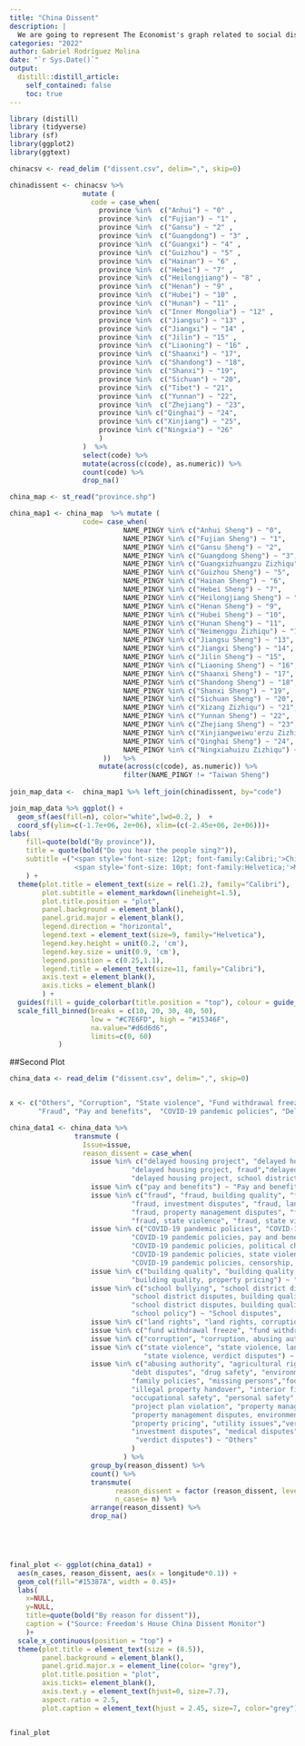 ```yaml
---
title: "China Dissent"
description: |
  We are going to represent The Economist's graph related to social dissent in China.
categories: "2022"
author: Gabriel Rodríguez Molina
date: "`r Sys.Date()`"
output:
  distill::distill_article:
    self_contained: false
    toc: true
---
```



```r
library (distill)
library (tidyverse)
library (sf)
library(ggplot2)
library(ggtext)

chinacsv <- read_delim ("dissent.csv", delim=",", skip=0) 

chinadissent <- chinacsv %>% 
                  mutate (
                    code = case_when(
                      province %in%  c("Anhui") ~ "0" ,
                      province %in%  c("Fujian") ~ "1" ,
                      province %in%  c("Gansu") ~ "2" ,
                      province %in%  c("Guangdong") ~ "3" ,
                      province %in%  c("Guangxi") ~ "4" ,
                      province %in%  c("Guizhou") ~ "5" ,
                      province %in%  c("Hainan") ~ "6" ,
                      province %in%  c("Hebei") ~ "7" ,
                      province %in%  c("Heilongjiang") ~ "8" ,
                      province %in%  c("Henan") ~ "9" ,
                      province %in%  c("Hubei") ~ "10" ,
                      province %in%  c("Hunan") ~ "11" ,
                      province %in%  c("Inner Mongolia") ~ "12" ,
                      province %in%  c("Jiangsu") ~ "13" ,
                      province %in%  c("Jiangxi") ~ "14" ,
                      province %in%  c("Jilin") ~ "15" ,
                      province %in%  c("Liaoning") ~ "16" ,
                      province %in%  c("Shaanxi") ~ "17",
                      province %in%  c("Shandong") ~ "18",
                      province %in%  c("Shanxi") ~ "19",
                      province %in%  c("Sichuan") ~ "20",
                      province %in%  c("Tibet") ~ "21",
                      province %in%  c("Yunnan") ~ "22",
                      province %in%  c("Zhejiang") ~ "23",
                      province %in% c("Qinghai") ~ "24",
                      province %in% c("Xinjiang") ~ "25",
                      province %in% c("Ningxia") ~ "26"
                      )
                  )  %>% 
                  select(code) %>% 
                  mutate(across(c(code), as.numeric)) %>% 
                  count(code) %>% 
                  drop_na() 

china_map <- st_read("province.shp")

china_map1 <- china_map  %>% mutate (
                  code= case_when( 
                            NAME_PINGY %in% c("Anhui Sheng") ~ "0",
                            NAME_PINGY %in% c("Fujian Sheng") ~ "1",
                            NAME_PINGY %in% c("Gansu Sheng") ~ "2",
                            NAME_PINGY %in% c("Guangdong Sheng") ~ "3",
                            NAME_PINGY %in% c("Guangxizhuangzu Zizhiqu") ~ "4",
                            NAME_PINGY %in% c("Guizhou Sheng") ~ "5",
                            NAME_PINGY %in% c("Hainan Sheng") ~ "6",
                            NAME_PINGY %in% c("Hebei Sheng") ~ "7",
                            NAME_PINGY %in% c("Heilongjiang Sheng") ~ "8",
                            NAME_PINGY %in% c("Henan Sheng") ~ "9",
                            NAME_PINGY %in% c("Hubei Sheng") ~ "10",
                            NAME_PINGY %in% c("Hunan Sheng") ~ "11",
                            NAME_PINGY %in% c("Neimenggu Zizhiqu") ~ "12",
                            NAME_PINGY %in% c("Jiangsu Sheng") ~ "13",
                            NAME_PINGY %in% c("Jiangxi Sheng") ~ "14",
                            NAME_PINGY %in% c("Jilin Sheng") ~ "15",
                            NAME_PINGY %in% c("Liaoning Sheng") ~ "16",
                            NAME_PINGY %in% c("Shaanxi Sheng") ~ "17",
                            NAME_PINGY %in% c("Shandong Sheng") ~ "18",
                            NAME_PINGY %in% c("Shanxi Sheng") ~ "19",
                            NAME_PINGY %in% c("Sichuan Sheng") ~ "20",
                            NAME_PINGY %in% c("Xizang Zizhiqu") ~ "21",
                            NAME_PINGY %in% c("Yunnan Sheng") ~ "22",
                            NAME_PINGY %in% c("Zhejiang Sheng") ~ "23",
                            NAME_PINGY %in% c("Xinjiangweiwu'erzu Zizhiqu") ~ "25",
                            NAME_PINGY %in% c("Qinghai Sheng") ~ "24",
                            NAME_PINGY %in% c("Ningxiahuizu Zizhiqu") ~ "26"
                       ))   %>%
                      mutate(across(c(code), as.numeric)) %>% 
                            filter(NAME_PINGY != "Taiwan Sheng")
                            
join_map_data <-  china_map1 %>% left_join(chinadissent, by="code") 

join_map_data %>% ggplot() +
  geom_sf(aes(fill=n), color="white",lwd=0.2, )  + 
  coord_sf(ylim=c(-1.7e+06, 2e+06), xlim=(c(-2.45e+06, 2e+06)))+
labs(
    fill=quote(bold("By province")),
    title = quote(bold("Do you hear the people sing?")),
    subtitle =("<span style='font-size: 12pt; font-family:Calibri;'>China, number of protests</font><br>
                <span style='font-size: 10pt; font-family:Helvetica;'>May 18th-Oct 18th 2022</font><br><br><br><br>")
    ) + 
  theme(plot.title = element_text(size = rel(1.2), family="Calibri"),
        plot.subtitle = element_markdown(lineheight=1.5),
        plot.title.position = "plot",
        panel.background = element_blank(),
        panel.grid.major = element_blank(),
        legend.direction = "horizontal",
        legend.text = element_text(size=9, family="Helvetica"),
        legend.key.height = unit(0.2, 'cm'),
        legend.key.size = unit(0.9, 'cm'),
        legend.position = c(0.25,1.1),
        legend.title = element_text(size=11, family="Calibri"),
        axis.text = element_blank(),
        axis.ticks = element_blank()
        ) +
  guides(fill = guide_colorbar(title.position = "top"), colour = guide_legend(title.position= "right"))+
  scale_fill_binned(breaks = c(10, 20, 30, 40, 50),
                    low = "#C7E6FD", high = "#15346F", 
                    na.value="#d6d6d6",
                    limits=c(0, 60)
            )


```

##Second Plot
```r

china_data <- read_delim ("dissent.csv", delim=",", skip=0)


x <- c("Others", "Corruption", "State violence", "Fund withdrawal freeze", "Land rights", "Building disputes", "School disputes",
       "Fraud", "Pay and benefits",  "COVID-19 pandemic policies", "Delayed housing project")

china_data1 <- china_data %>% 
                transmute (
                  Issue=issue,
                  reason_dissent = case_when( 
                    issue %in% c("delayed housing project", "delayed housing project, building quality",
                              "delayed housing project, fraud","delayed housing project, project plan violation",
                              "delayed housing project, school district disputes") ~ "Delayed housing project",
                    issue %in% c("pay and benefits") ~ "Pay and benefits",
                    issue %in% c("fraud", "fraud, building quality", "fraud, contract breach", "fraud, corruption",
                              "fraud, investment disputes", "fraud, land rights", "fraud, land rights, corruption",
                              "fraud, property management disputes", "fraud, school district disputes",
                              "fraud, state violence", "fraud, state violence, corruption") ~ "Fraud",
                    issue %in% c("COVID-19 pandemic policies", "COVID-19 pandemic policies, censorship", 
                              "COVID-19 pandemic policies, pay and benefits",
                              "COVID-19 pandemic policies, political change",
                              "COVID-19 pandemic policies, state violence",
                              "COVID-19 pandemic policies, censorship, political change") ~ "COVID-19 pandemic policies",
                    issue %in% c("building quality", "building quality, illegal property handover",
                              "building quality, property pricing") ~ "Building disputes",
                    issue %in% c("school bullying", "school district disputes",
                              "school district disputes, building quality", 
                              "school district disputes, building quality, service and management Issues",
                              "school policy") ~ "School disputes",
                    issue %in% c("land rights", "land rights, corruption", "land rights, project plan violation") ~ "Land rights",
                    issue %in% c("fund withdrawal freeze", "fund withdrawal freeze, corruption") ~ "Fund withdrawal freeze",
                    issue %in% c("corruption", "corruption, abusing authority") ~ "Corruption",
                    issue %in% c("state violence", "state violence, land rights, corruption", 
                                 "state violence, verdict disputes") ~ "State violence",
                    issue %in% c("abusing authority", "agricultural rights","confiscation of assets",
                              "debt disputes", "drug safety", "environmental pollution or damage", 
                              "family policies", "missing persons","food safety", "forced eviction", "freedom of belief", 
                              "illegal property handover", "interior finish disputes", "occupational injury", 
                              "occupational safety", "personal safety", "petition rights", "political change", "poverty",
                              "project plan violation", "property management disputes", 
                              "property management disputes, environmental pollution or damage", 
                              "property pricing", "utility issues","verdict disputes", "video games", "censorship",
                              "investment disputes", "medical disputes", "contract breach", "family policies, missing persons",
                               "verdict disputes") ~ "Others"
                              )
                            ) %>% 
                    group_by(reason_dissent) %>%
                    count() %>%  
                    transmute(
                          reason_dissent = factor (reason_dissent, levels = x),
                          n_cases= n) %>%
                    arrange(reason_dissent) %>% 
                    drop_na()


  


final_plot <- ggplot(china_data1) +
  aes(n_cases, reason_dissent, aes(x = longitude*0.1)) +
  geom_col(fill="#15387A", width = 0.45)+
  labs(
    x=NULL,
    y=NULL,
    title=quote(bold("By reason for dissent")),
    caption = ("Source: Freedom's House China Dissent Monitor")
    )+
  scale_x_continuous(position = "top") +
  theme(plot.title = element_text(size = (8.5)),
        panel.background = element_blank(),
        panel.grid.major.x = element_line(color= "grey"),
        plot.title.position = "plot",
        axis.ticks= element_blank(),
        axis.text.y = element_text(hjust=0, size=7.7),
        aspect.ratio = 2.5,
        plot.caption = element_text(hjust = 2.45, size=7, color="grey"))


final_plot
```








